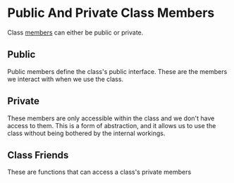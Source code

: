 # Public And Private Class Members

Class [members](/what-are-class-members) can
either be public or private.

## Public
Public members define the class's public
interface. These are the members we interact
with when we use the class.

## Private
These members are only accessible within the
class and we don't have access to them. This 
is a form of abstraction, and it allows us to
use the class without being bothered by the
internal workings.

## Class Friends
These are functions that can access a class's
private members